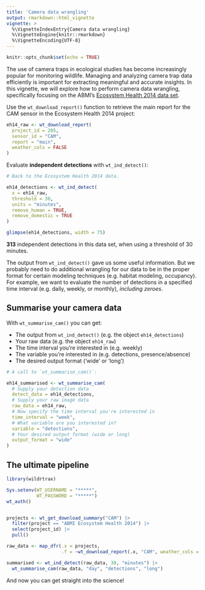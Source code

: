 ```yaml
---
title: 'Camera data wrangling'
output: rmarkdown::html_vignette
vignette: >
  %\VignetteIndexEntry{Camera data wrangling}
  %\VignetteEngine{knitr::rmarkdown}
  %\VignetteEncoding{UTF-8}
---
```


```r

knitr::opts_chunk$set(echo = TRUE)
```

The use of camera traps in ecological studies has become increasingly popular for monitoring wildlife. Managing and analyzing camera trap data efficiently is important for extracting meaningful and accurate insights. In this vignette, we will explore how to perform camera data wrangling, specifically focusing on the ABMI's [Ecosystem Health 2014 data set](https://portal.wildtrax.ca/home/camera-deployments.html?sensorId=CAM&projectId=205).

Use the `wt_download_report()` function to retrieve the main report for the CAM sensor in the Ecosystem Health 2014 project:

```r

eh14_raw <- wt_download_report(
  project_id = 205, 
  sensor_id = "CAM",
  report = "main", 
  weather_cols = FALSE
)

```

Evaluate **independent detections** with `wt_ind_detect()`:

```r

# Back to the Ecosystem Health 2014 data.

eh14_detections <- wt_ind_detect(
  x = eh14_raw, 
  threshold = 30,
  units = "minutes",
  remove_human = TRUE, 
  remove_domestic = TRUE 
)

```

```r

glimpse(eh14_detections, width = 75) 

```

**313** independent detections in this data set, when using a threshold of 30 minutes.

The output from `wt_ind_detect()` gave us some useful information. But we probably need to do additional wrangling for our data to be in the proper format for certain modeling techniques (e.g. habitat modeling, occupancy). For example, we want to evaluate the number of detections in a specified time interval (e.g. daily, weekly, or monthly), *including zeroes*. 

## Summarise your camera data

With `wt_summarise_cam()` you can get:

+ The output from `wt_ind_detect()` (e.g. the object `eh14_detections`)
+ Your raw data (e.g. the object `eh14_raw`)
+ The time interval you're interested in (e.g. weekly)
+ The variable you're interested in (e.g. detections, presence/absence)
+ The desired output format ('wide' or 'long')

```r
# A call to `wt_summarise_cam()`:

eh14_summarised <- wt_summarise_cam(
  # Supply your detection data
  detect_data = eh14_detections,
  # Supply your raw image data
  raw_data = eh14_raw,
  # Now specify the time interval you're interested in 
  time_interval = "week",
  # What variable are you interested in?
  variable = "detections",
  # Your desired output format (wide or long) 
  output_format = "wide" 
)

```

## The ultimate pipeline

```r
library(wildrtrax)

Sys.setenv(WT_USERNAME = "*****",
           WT_PASSWORD = "*****")
wt_auth()


projects <- wt_get_download_summary("CAM") |>
  filter(project == "ABMI Ecosystem Health 2014") |>
  select(project_id) |>
  pull()

raw_data <- map_dfr(.x = projects, 
                    .f = ~wt_download_report(.x, "CAM", weather_cols = F, reports = "main"))

summarised <- wt_ind_detect(raw_data, 30, "minutes") |>
  wt_summarise_cam(raw_data, "day", "detections", "long")

```

And now you can get straight into the science!
